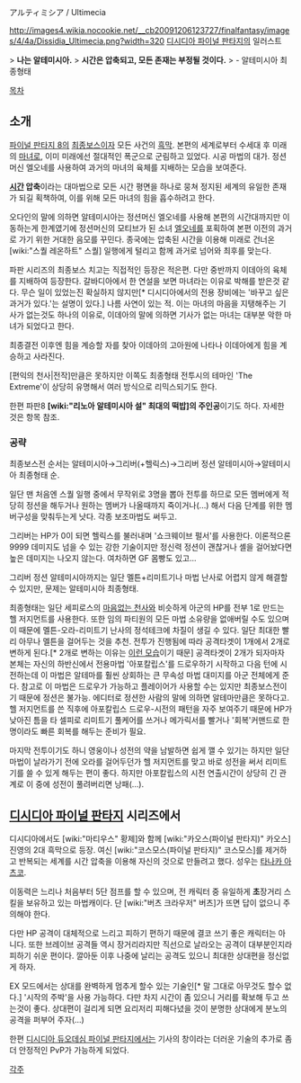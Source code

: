 アルティミシア / Ultimecia

http://images4.wikia.nocookie.net/__cb20091206123727/finalfantasy/images/4/4a/Dissidia_Ultimecia.png?width=320
[[디시디아 파이널 판타지]]의 일러스트

> '''나는 알테미시아.'''
> '''시간은 압축되고, 모든 존재는 부정될 것이다.'''
> - 알테미시아 최종형태 

[[목차]]

== 소개 ==
[[파이널 판타지 8]]의 [[최종보스]]이자 모든 사건의 [[흑막]]. 본편의 세계로부터 수세대 후 미래의 [[마녀]]로, 이미 미래에선 절대적인 폭군으로 군림하고 있었다. 시공 마법의 대가. 정션머신 엘오네를 사용하여 과거의 마녀의 육체를 지배하는 모습을 보여준다.

'''[[시간]] 압축'''이라는 대마법으로 모든 시간 평면을 하나로 뭉쳐 정지된 세계의 유일한 존재가 되길 획책하여, 이를 위해 모든 마녀의 힘을 흡수하려고 한다.

오다인의 말에 의하면 알테미시아는 정션머신 엘오네를 사용해 본편의 시간대까지만 이동하는게 한계였기에 정션머신의 모티브가 된 소녀 [[엘오네]]를 포획하여 본편 이전의 과거로 가기 위한 거대한 음모를 꾸민다. 종국에는 압축된 시간을 이용해 미래로 건너온 [wiki:"스퀄 레온하트" 스퀄] 일행에게 털리고 함께 과거로 넘어와 최후를 맞는다.

파판 시리즈의 최종보스 치고는 직접적인 등장은 적은편. 다만 중반까지 이데아의 육체를 지배하여 등장한다. 갈바디아에서 한 연설을 보면 마녀라는 이유로 박해를 받은것 같다. 무슨 일이 있었는진 확실하지 않지만[* 디시디아에서의 전용 장비에는 '바꾸고 싶은 과거가 있다.'는 설명이 있다.] 나름 사연이 있는 적. 이는 마녀의 마음을 지탱해주는 기사가 없는것도 하나의 이유로, 이데아의 말에 의하면 기사가 없는 마녀는 대부분 악한 마녀가 되었다고 한다.

최종결전 이후엔 힘을 계승할 자를 찾아 이데아의 고아원에 나타나 이데아에게 힘을 계승하고 사라진다.

[편익의 천사|전작]만큼은 못하지만 이쪽도 최종형태 전투시의 테마인 'The Extreme'이 상당히 유명해서 여러 방식으로 리믹스되기도 한다.

한편 파판8 '''[wiki:"리노아 알테미시아 설" 최대의 떡밥]의 주인공'''이기도 하다. 자세한 것은 항목 참조.

=== 공략 ===
최종보스전 순서는 알테미시아→그리버(+헬릭스)→그리버 정션 알테미시아→알테미시아 최종형태 순.

일단 맨 처음엔 스퀄 일행 중에서 무작위로 3명을 뽑아 전투를 하므로 모든 멤버에게 적당히 정션을 해두거나 원하는 멤버가 나올때까지 죽이거나(...) 해서 다음 단계를 위한 멤버구성을 맞춰두는게 낫다. 각종 보조마법도 써두고.

그리버는 HP가 0이 되면 헬릭스를 불러내며 '쇼크웨이브 펄서'를 사용한다. 이론적으론 9999 데미지도 넘을 수 있는 강한 기술이지만 정신력 정션이 괜찮거나 셸을 걸어놨다면 높은 데미지는 나오지 않는다. 여차하면 GF 몸빵도 있고...

그리버 정션 알테미시아까지는 일단 멜튼+리미트기나 마법 난사로 어렵지 않게 해결할 수 있지만, 문제는 알테미시아 최종형태.

최종형태는 일단 세피로스의 [[마음없는 천사]]와 비슷하게 아군의 HP를 전부 1로 만드는 헬 저지먼트를 사용한다. 또한 임의 파티원의 모든 마법 소유량을 없애버릴 수도 있으며 이 때문에 멜튼-오라-리미트기 난사의 정석테크에 차질이 생길 수 있다. 일단 최대한 빨리 아무나 멜튼을 걸어두는 것을 추천. 전투가 진행됨에 따라 공격타겟이 1개에서 2개로 변하게 된다.[* 2개로 변하는 이유는 [http://img2.wikia.nocookie.net/__cb20130315164107/finalfantasy/images/thumb/7/75/Ultimecia_Final_FFVIII_Color_Art.jpg/413px-Ultimecia_Final_FFVIII_Color_Art.jpg 이런 모습]이기 때문] 공격타겟이 2개가 되자마자 본체는 자신의 하반신에서 전용마법 '아포칼립스'를 드로우하기 시작하고 다음 턴에 시전하는데 이 마법은 알테마를 훨씬 상회하는 큰 무속성 마법 대미지를 아군 전체에게 준다. 참고로 이 마법은 드로우가 가능하고 플레이어가 사용할 수는 있지만 최종보스전이기 때문에 정션은 불가능. 에디터로 정션한 사람의 말에 의하면 알테마만큼은 못하다고. 헬 저지먼트를 쓴 직후에 아포칼립스 드로우-시전의 패턴을 자주 보여주기 때문에 HP가 낮아진 틈을 타 셀피로 리미트기 풀케어를 쓰거나 메가릭서를 빨거나 '회복'커맨드로 한 명이라도 빠른 회복를 해두는 준비가 필요. 

마지막 전투이기도 하니 영웅이나 성전의 약을 남발하면 쉽게 깰 수 있기는 하지만 일단 마법이 날라가기 전에 오라를 걸어두던가 헬 저지먼트를 맞고 바로 성전을 써서 리미트기를 쓸 수 있게 해두는 편이 좋다. 하지만 아포칼립스의 시전 연출시간이 상당히 긴 관계로 이 중에 성전이 풀려버리면 낭패(...). 

== [[디시디아 파이널 판타지]] 시리즈에서 ==
디시디아에서도 [wiki:"마티우스" 황제]와 함께 [wiki:"카오스(파이널 판타지)" 카오스] 진영의 2대 흑막으로 등장. 여신 [wiki:"코스모스(파이널 판타지)" 코스모스]를 제거하고 반복되는 세계를 시간 압축을 이용해 자신의 것으로 만들려고 했다. 성우는 [[타나카 아츠코]].

이동력은 느리나 처음부터 5단 점프를 할 수 있으며, 전 캐릭터 중 유일하게 '''초'''장거리 스킬을 보유하고 있는 마법캐이다. 단 [wiki:"버츠 크라우저" 버츠]가 뜨면 답이 없으니 주의해야 한다.

다만 HP 공격이 대체적으로 느리고 피하기 편하기 때문에 결코 쓰기 좋은 캐릭터는 아니다. 또한 브레이브 공격들 역시 장거리라지만 직선으로 날라오는 공격이 대부분인지라 피하기 쉬운 편이다. 깔아둔 이후 나중에 날리는 공격도 있으니 최대한 상대편을 정신없게 하자.

EX 모드에서는 상대를 완벽하게 멈추게 할수 있는 기술인[* 말 그대로 아무것도 할수 없다.] '시작의 주박'을 사용 가능하다. 다만 차지 시간이 좀 있으니 거리를 확보해 두고 쓰는것이 좋다. 상대편이 걸리게 되면 요리저리 피해다녔을 것이 분명한 상대에게 분노의 공격을 퍼부어 주자(...)

한편 [[디시디아 듀오데심 파이널 판타지]]에서는 기사의 창이라는 더러운 기술의 추가로 좀 더 안정적인 PvP가 가능하게 되었다.

[[각주]]

